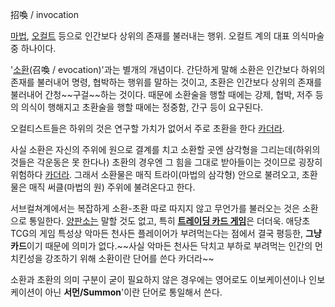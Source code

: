 招喚 / invocation

[[마법]], [[오컬트]] 등으로 인간보다 상위의 존재를 불러내는 행위. 오컬트 계의 대표 의식마술 중 하나이다.

'[[소환]](召喚 / evocation)'과는 별개의 개념이다. 간단하게 말해 소환은 인간보다 하위의 존재를 불러내어 명령, 협박하는 행위를 말하는 것이고, 초환은 인간보다 상위의 존재를 불러내어 간청~~구걸~~하는 것이다. 때문에 소환술을 행할 때에는 강제, 협박, 저주 등의 의식이 행해지고 초환술을 행할 때에는 정중함, 간구 등이 요구된다.

오컬티스트들은 하위의 것은 연구할 가치가 없어서 주로 초환을 한다 [[카더라]].

사실 소환은 자신의 주위에 원으로 결계를 치고 소환할 곳엔 삼각형을 그리는데(하위의 것들은 각운동은 못 한다나) 초환의 경우엔 그 힘을 그대로 받아들이는 것이므로 굉장히 위험하다 [[카더라]]. 그래서 소환물은 매직 트라이(마법의 삼각형) 안으로 불려오고, 초환물은 매직 써클(마법의 원) 주위에 불려온다고 한다.

서브컬쳐계에서는 복잡하게 소환-초환 따로 따지지 않고 무언가를 불러오는 것은 소환으로 통일한다. [[양판소]]는 말할 것도 없고, 특히 '''[[트레이딩 카드 게임]]'''은 더더욱. 애당초 TCG의 게임 특성상 악마든 천사든 플레이어가 부려먹는다는 점에서 결국 평등한, '''그냥 카드'''이기 때문에 의미가 없다.~~사실 악마든 천사든 닥치고 부하로 부려먹는 인간의 먼치킨성을 강조하기 위해 소환이란 단어를 쓴다 카더라~~

소환과 초환의 의미 구분이 굳이 필요하지 않은 경우에는 영어로도 이보케이션이나 인보케이션이 아닌 '''서먼/Summon''''이란 단어로 통일해서 쓴다.
